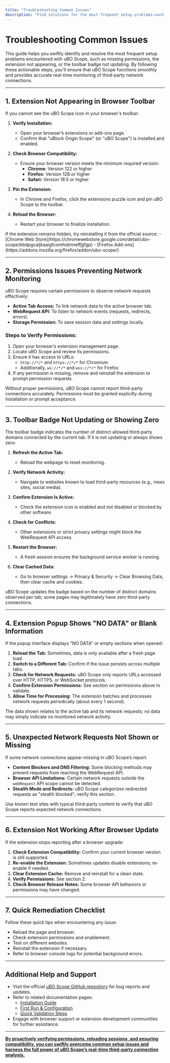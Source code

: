 ```yaml
---
title: "Troubleshooting Common Issues"
description: "Find solutions for the most frequent setup problems—such as missing permissions, extension not appearing, or badge not updating. This guide offers quick checks and remedies to get the extension working smoothly."
---
```


# Troubleshooting Common Issues

This guide helps you swiftly identify and resolve the most frequent setup problems encountered with uBO Scope, such as missing permissions, the extension not appearing, or the toolbar badge not updating. By following these actionable steps, you'll ensure that uBO Scope functions smoothly and provides accurate real-time monitoring of third-party network connections.

---

## 1. Extension Not Appearing in Browser Toolbar

If you cannot see the uBO Scope icon in your browser's toolbar:

1. **Verify Installation:**
   - Open your browser’s extensions or add-ons page.
   - Confirm that "uBlock Origin Scope" (or "uBO Scope") is installed and enabled.

2. **Check Browser Compatibility:**
   - Ensure your browser version meets the minimum required version:
     - **Chrome:** Version 122 or higher
     - **Firefox:** Version 128 or higher
     - **Safari:** Version 18.5 or higher

3. **Pin the Extension:**
   - In Chrome and Firefox, click the extensions puzzle icon and pin uBO Scope to the toolbar.

4. **Reload the Browser:**
   - Restart your browser to finalize installation.

<Tip>
If the extension remains hidden, try reinstalling it from the official source:
- [Chrome Web Store](https://chromewebstore.google.com/detail/ubo-scope/bbdpgcaljkaaigfcomhidmneffjjjfgp)
- [Firefox Add-ons](https://addons.mozilla.org/firefox/addon/ubo-scope/)
</Tip>

---

## 2. Permissions Issues Preventing Network Monitoring

uBO Scope requires certain permissions to observe network requests effectively:

- **Active Tab Access:** To link network data to the active browser tab.
- **WebRequest API:** To listen to network events (requests, redirects, errors).
- **Storage Permission:** To save session data and settings locally.

### Steps to Verify Permissions:

1. Open your browser’s extension management page.
2. Locate uBO Scope and review its permissions.
3. Ensure it has access to URLs:
   - `http://*/*` and `https://*/*` for Chromium
   - Additionally, `ws://*/*` and `wss://*/*` for Firefox
4. If any permission is missing, remove and reinstall the extension to prompt permission requests.

<Warning>
Without proper permissions, uBO Scope cannot report third-party connections accurately. Permissions must be granted explicitly during installation or prompt acceptance.
</Warning>

---

## 3. Toolbar Badge Not Updating or Showing Zero

The toolbar badge indicates the number of distinct allowed third-party domains connected by the current tab. If it is not updating or always shows zero:

1. **Refresh the Active Tab:**
   - Reload the webpage to reset monitoring.

2. **Verify Network Activity:**
   - Navigate to websites known to load third-party resources (e.g., news sites, social media).

3. **Confirm Extension Is Active:**
   - Check the extension icon is enabled and not disabled or blocked by other software.

4. **Check for Conflicts:**
   - Other extensions or strict privacy settings might block the WebRequest API access.

5. **Restart the Browser:**
   - A fresh session ensures the background service worker is running.

6. **Clear Cached Data:**
   - Go to browser settings → Privacy & Security → Clear Browsing Data, then clear cache and cookies.

<Note>
uBO Scope updates the badge based on the number of distinct domains observed per tab; some pages may legitimately have zero third-party connections.
</Note>

---

## 4. Extension Popup Shows "NO DATA" or Blank Information

If the popup interface displays "NO DATA" or empty sections when opened:

1. **Reload the Tab:** Sometimes, data is only available after a fresh page load.
2. **Switch to a Different Tab:** Confirm if the issue persists across multiple tabs.
3. **Check for Network Requests:** uBO Scope only reports URLs accessed over HTTP, HTTPS, or WebSocket protocols.
4. **Confirm Extension Permissions:** See section on permissions above to validate.
5. **Allow Time for Processing:** The extension batches and processes network requests periodically (about every 1 second).

<Info>
The data shown relates to the active tab and its network requests; no data may simply indicate no monitored network activity.
</Info>

---

## 5. Unexpected Network Requests Not Shown or Missing

If some network connections appear missing in uBO Scope’s report:

- **Content Blockers and DNS Filtering:** Some blocking methods may prevent requests from reaching the WebRequest API.
- **Browser API Limitations:** Certain network requests outside the `webRequest` API scope cannot be detected.
- **Stealth Mode and Redirects:** uBO Scope categorizes redirected requests as "stealth blocked"; verify this section.

<Tip>
Use known test sites with typical third-party content to verify that uBO Scope reports expected network connections.
</Tip>

---

## 6. Extension Not Working After Browser Update

If the extension stops reporting after a browser upgrade:

1. **Check Extension Compatibility:** Confirm your current browser version is still supported.
2. **Re-enable the Extension:** Sometimes updates disable extensions; re-enable if needed.
3. **Clear Extension Cache:** Remove and reinstall for a clean state.
4. **Verify Permissions:** See section 2.
5. **Check Browser Release Notes:** Some browser API behaviors or permissions may have changed.

---

## 7. Quick Remediation Checklist

Follow these quick tips when encountering any issue:

- Reload the page and browser.
- Check extension permissions and enablement.
- Test on different websites.
- Reinstall the extension if necessary.
- Refer to browser console logs for potential background errors.

---

## Additional Help and Support

- Visit the official [uBO Scope GitHub repository](https://github.com/gorhill/uBO-Scope) for bug reports and updates.
- Refer to related documentation pages:
  - [Installation Guide](./installation)
  - [First Run & Configuration](./first-run-configuration)
  - [Quick Validation Steps](./validate-installation)
- Engage with browser support or extension development communities for further assistance.

---

<u>**By proactively verifying permissions, reloading sessions, and ensuring compatibility, you can swiftly overcome common setup issues and harness the full power of uBO Scope’s real-time third-party connection analysis.**</u>
